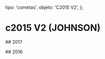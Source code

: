 
  tipo: 'cometas',
  objeto: 'C2015 V2',
};

# c2015 V2 (JOHNSON)

## 2017

<Imagen
  src="registro/c2015-v2_20170518_2015v2_20170517_i88.jpg"
  fecha="20170518"
/>

<Imagen
  src="registro/c2015-v2_20170404_2015v2_20170404_i88.jpg"
  fecha="20170404"
/>

## 2016

<Imagen
  src="registro/c2015-v2_20161118_2015v2_20161118_i88.jpg"
  fecha="20161118"
/>